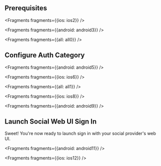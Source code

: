 ## Prerequisites


<Fragments fragments={{ios: ios2}} />


<Fragments fragments={{android: android3}} />


<Fragments fragments={{all: all0}} />

## Configure Auth Category


<Fragments fragments={{android: android5}} />


<Fragments fragments={{ios: ios6}} />


<Fragments fragments={{all: all1}} />


<Fragments fragments={{ios: ios8}} />


<Fragments fragments={{android: android9}} />

## Launch Social Web UI Sign In
Sweet! You're now ready to launch sign in with your social provider's web UI.


<Fragments fragments={{android: android11}} />


<Fragments fragments={{ios: ios12}} />
